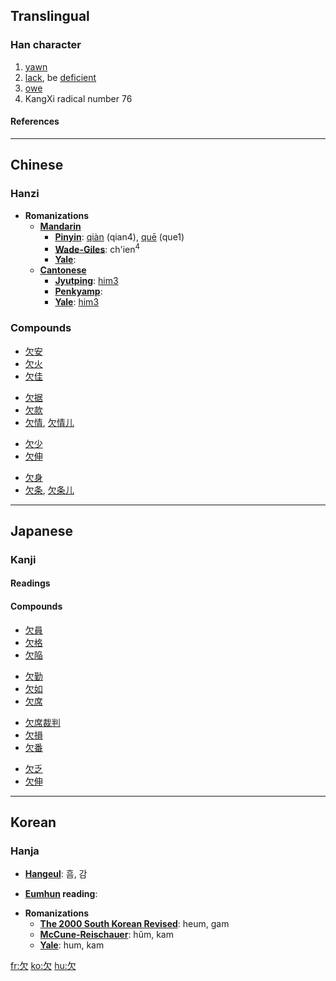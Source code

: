 {{see|缺}}
==Translingual==
{{Han stroke|[[Image:欠-order.gif]]}}
===Han character===
{{Han char|rn=76|rad=欠|as=00|sn=4|four=2780<sub>2</sub>|canj=弓人 (NO)}}
# [[yawn]]
# [[lack]], be [[deficient]]
# [[owe]]
# KangXi radical number 76
====References====
{{Han ref|kx=0565.010|dkj=15991|dj=0953.350|hdz=32133.010|uh=6B20|ud=27424|bh=A4ED|bd=42221}}

----
==Chinese==
===Hanzi===

* '''Romanizations'''
** '''[[Mandarin]]'''
*** '''[[Pinyin]]''': [[qiàn]] (qian4), [[quē]] (que1)
*** '''[[Wade-Giles]]''': ch'ien<sup>4</sup>
*** '''[[Yale]]''': 
** '''[[Cantonese]]'''
*** '''[[Jyutping]]''': [[him3]]
*** '''[[Penkyamp]]''': 
*** '''[[Yale]]''': [[him3]]

===Compounds===
{{top4}}
*[[欠安]]
*[[欠火]]
*[[欠佳]]
{{mid4}}
*[[欠据]]
*[[欠款]]
*[[欠情]], [[欠情儿]]
{{mid4}}
*[[欠少]]
*[[欠伸]]
{{mid4}}
*[[欠身]]
*[[欠条]], [[欠条儿]]
{{bottom}}

----
==Japanese==
===Kanji===
{{ja-kanji|grade=4|rs=欠00}}
====Readings====
{{ja-readings|on=[[けつ]] (ketsu) [[けん]] (ken)
|kun=[[かける]] (kakeru), [[あくび]] (akubi)
}}

====Compounds====
{{top4}}
*[[欠員]]
*[[欠格]]
*[[欠陥]]
{{mid4}}
*[[欠勤]]
*[[欠如]]
*[[欠席]]
{{mid4}}
*[[欠席裁判]]
*[[欠損]]
*[[欠番]]
{{mid4}}
*[[欠乏]]
*[[欠伸]]
{{bottom}}

----

==Korean==
===Hanja===

* '''[[Hangeul]]''': 흠, 감

* '''[[Eumhun]] reading''': 

* '''Romanizations'''
** '''[[The 2000 South Korean Revised Romanization|The 2000 South Korean Revised]]''': heum, gam
** '''[[McCune-Reischauer]]''': hŭm, kam
** '''[[Yale]]''': hum, kam

[[fr:欠]]
[[ko:欠]]
[[hu:欠]]